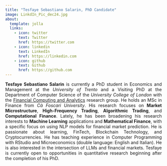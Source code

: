 ```yaml
---
title: "Tesfaye Sebastiano Salarin, PhD Candidate" 
image: LinkdIn_Pic_dec24.jpg 
about:   
  template: jolla   
  links:     
    - icon: twitter       
      text: Twitter       
      href: https://twitter.com     
    - icon: linkedin       
      text: LinkedIn       
      href: https://linkedin.com     
    - icon: github       
      text: Github       
      href: https://github.com  
---
```


::: {style="text-align: justify;"}
**Tesfaye Sebastiano Salarin** is currently a PhD student in Economics and Management at the *University of Trento* and a Visiting PhD at the Department of Computer Science of the *University College of London* with the [Financial Computing and Analytics](https://www.ucl.ac.uk/computer-science/research/research-groups/financial-computing-and-analytics) research group. He holds an MSc in Finance from *Cà Foscari University*. His research focuses on **Market Microstructure**, **High-Frequency Trading**, **Algorithmic Trading**, and **Computational Finance**. Lately, he has been broadening his research interests to **Machine Learning** applications and **Mathematical Finance**, with a specific focus on using NLP models for financial market prediction. He is passionate about learning, FinTech, Blockchain Technology, and Cryptocurrencies. He has teaching experience in Computer Programming with RStudio and Microeconomics (double language: English and Italian). He is also interested in the intersection of LLMs and financial markets. Tesfaye is currently open to opportunities in quantitative research beginning after the completion of his PhD.
:::

